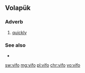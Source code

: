 ==Volapük==

===Adverb===
{{head|vo|adverb}}

# [[quickly]]

===See also===
* {{l|vo|vifiko}}

[[sw:vifo]]
[[mg:vifo]]
[[pl:vifo]]
[[chr:vifo]]
[[vo:vifo]]